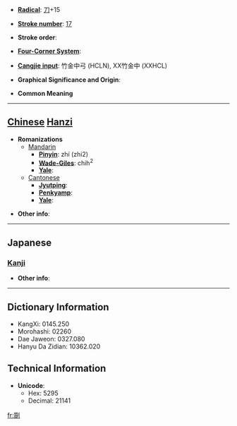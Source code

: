 * '''[[Wiktionary:Chinese radical index| Radical]]''': [[Wiktionary:Chinese radical index 刀|刀]]+15

* '''[[Wiktionary:Chinese total strokes index|Stroke number]]''': [[Wiktionary:Chinese total strokes index 17|17]]

* '''Stroke order''': 

* '''[[Wiktionary:Chinese four corner index|Four-Corner System]]''': 

* '''[[Wiktionary:Chinese Cangjie index|Cangjie input]]''': 竹金中弓 (HCLN), XX竹金中 (XXHCL)

* '''Graphical Significance and Origin''': 

* '''Common Meaning'''

----

== [[Chinese]] [[Hanzi]] ==

* '''Romanizations'''
** [[Mandarin]]
*** '''[[Pinyin]]''': zhí (zhi2)
*** '''[[Wade-Giles]]''': chih<sup>2</sup>
*** '''[[Yale]]''': 
**[[Cantonese]]
***'''[[Jyutping]]''':
***'''[[Penkyamp]]''': 
***'''[[Yale]]''': 

* '''Other info''': 

----

==Japanese==
===[[Kanji]]===
{{kanji|on readings=[[しつ]] (shitsu), [[しち]] (shichi), [[ち]] (chi)
|kun readings=[[わりふ]] (warifu), [[しち]] (shichi)
}}

* '''Other info''':  

----

== Dictionary Information ==

* KangXi: 0145.250
* Morohashi: 02260
* Dae Jaweon: 0327.080
* Hanyu Da Zidian: 10362.020

== Technical Information ==

* '''Unicode''':
** Hex: 5295
** Decimal: 21141

[[fr:劕]]